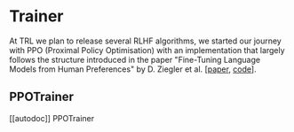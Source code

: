 # Trainer

At TRL we plan to release several RLHF algorithms, we started our journey with PPO (Proximal Policy Optimisation) with an implementation that largely follows  the structure introduced in the paper "Fine-Tuning Language Models from Human Preferences" by D. Ziegler et al. [[paper](https://arxiv.org/pdf/1909.08593.pdf), [code](https://github.com/openai/lm-human-preferences)].

## PPOTrainer

[[autodoc]] PPOTrainer

